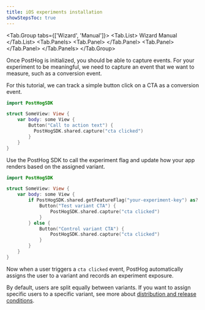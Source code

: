 ```yaml
---
title: iOS experiments installation
showStepsToc: true
---
```



<Steps>

<Step title="Install PostHog iOS SDK" badge="required">

<Tab.Group tabs={['Wizard', 'Manual']}>
<Tab.List>
<Tab>Wizard</Tab>
<Tab>Manual</Tab>
</Tab.List>
<Tab.Panels>
<Tab.Panel>
    <Wizard />
</Tab.Panel>
<Tab.Panel>
    <iOSInstall />
</Tab.Panel>
</Tab.Panels>
</Tab.Group>

</Step>

<Step title="Capture conversion event" badge="required">

Once PostHog is initialized, you should be able to capture events. For your experiment to be meaningful, we need to capture an event that we want to measure, such as a conversion event.

For this tutorial, we can track a simple button click on a CTA as a conversion event.

```swift
import PostHogSDK

struct SomeView: View {
    var body: some View {
        Button("Call to action text") {
          PostHogSDK.shared.capture("cta clicked")
        }
    }
}
```

</Step>

<Step checkpoint title="Validate PostHog events" subtitle="Confirm events are being sent to PostHog">

<StepValidateExperimentEvents />

</Step>

<Step title="Create an experiment" badge="required">

<StepCreateExperiment />

</Step>

<Step title="Add primary metric and launch" badge="required">

<StepAddPrimaryMetric />

</Step>

<Step title="Call feature flag" badge="required">

Use the PostHog SDK to call the experiment flag and update how your app renders based on the assigned variant. 

```swift
import PostHogSDK

struct SomeView: View {
    var body: some View {
        if PostHogSDK.shared.getFeatureFlag("your-experiment-key") as? String == "test" {
            Button("Test variant CTA") {
                PostHogSDK.shared.capture("cta clicked")
            }
        } else {
            Button("Control variant CTA") {
                PostHogSDK.shared.capture("cta clicked") 
            }
        }
    }
}
```

Now when a user triggers a `cta clicked` event, PostHog automatically assigns the user to a variant and records an experiment exposure. 

By default, users are split equally between variants. If you want to assign specific users to a specific variant, see more about [distribution and release conditions](/docs/experiments/creating-an-experiment#distribution-and-release-conditions).

</Step>

<Step checkpoint title="Validate feature flag calls">

<StepValidateFeatureFlags />

</Step>

<Step title="Evaluate experiment results" badge="recommended">

<StepEvaluateExperimentResults />

</Step>

</Steps> 

